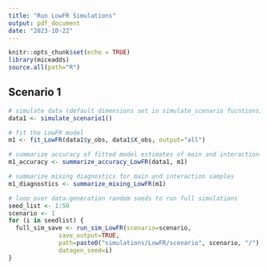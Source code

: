 ```yaml
---
title: "Run LowFR Simulations"
output: pdf_document
date: "2023-10-22"
---
```


```r
knitr::opts_chunk$set(echo = TRUE)
library(miceadds)
source.all(path="R")
```

## Scenario 1

```r
# simulate data (default dimensions set in simulate_scenario fucntions)
data1 <- simulate_scenario1()

# fit the LowFR model
m1 <- fit_LowFR(data1$y_obs, data1$X_obs, output="all")
```

```r
# summarize accuracy of fitted model estimates of main and interaction coefficients
m1_accuracy <- summarize_accuracy_LowFR(data1, m1)

# summarize mixing diagnostics for main and interaction samples
m1_diagnostics <- summarize_mixing_LowFR(m1)
```


```r
# loop over data-generation random seeds to run full simulations
seed_list <- 1:50
scenario <- 1
for (i in seedlist) {
  full_sim_save <- run_sim_LowFR(scenario=scenario,
              save_output=TRUE,
              path=paste0("simulations/LowFR/scenario", scenario, "/"),
              datagen_seed=i)
}
```

